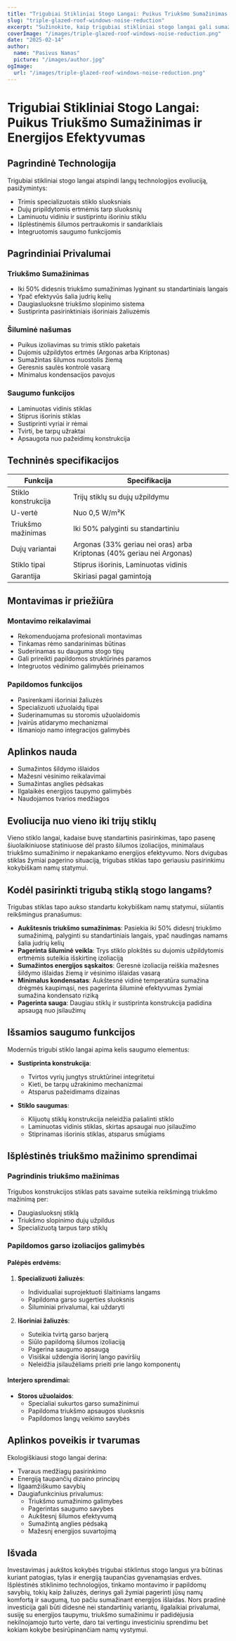 ```yaml
---
title: "Trigubiai Stikliniai Stogo Langai: Puikus Triukšmo Sumažinimas ir Energijos Efektyvumas"
slug: "triple-glazed-roof-windows-noise-reduction"
excerpt: "Sužinokite, kaip trigubiai stikliniai stogo langai gali sumažinti triukšmą iki 50% ir pagerinti energijos efektyvumą bei namų saugumą."
coverImage: "/images/triple-glazed-roof-windows-noise-reduction.png"
date: "2025-02-14"
author:
  name: "Pasivus Namas"
  picture: "/images/author.jpg"
ogImage:
  url: "/images/triple-glazed-roof-windows-noise-reduction.png"
---
```


# Trigubiai Stikliniai Stogo Langai: Puikus Triukšmo Sumažinimas ir Energijos Efektyvumas

## Pagrindinė Technologija

Trigubiai stikliniai stogo langai atspindi langų technologijos evoliuciją, pasižymintys:

- Trimis specializuotais stiklo sluoksniais
- Dujų pripildytomis ertmėmis tarp sluoksnių
- Laminuotu vidiniu ir sustiprintu išoriniu stiklu
- Išplėstinėmis šilumos pertraukomis ir sandarikliais
- Integruotomis saugumo funkcijomis

## Pagrindiniai Privalumai

### Triukšmo Sumažinimas
- Iki 50% didesnis triukšmo sumažinimas lyginant su standartiniais langais
- Ypač efektyvūs šalia judrių kelių
- Daugiasluoksnė triukšmo slopinimo sistema
- Sustiprinta pasirinktiniais išoriniais žaliuzėmis

### Šiluminė našumas
- Puikus izoliavimas su trimis stiklo paketais
- Dujomis užpildytos ertmės (Argonas arba Kriptonas)
- Sumažintas šilumos nuostolis žiemą
- Geresnis saulės kontrolė vasarą
- Minimalus kondensacijos pavojus

### Saugumo funkcijos
- Laminuotas vidinis stiklas
- Stiprus išorinis stiklas
- Sustiprinti vyriai ir rėmai
- Tvirti, be tarpų užraktai
- Apsaugota nuo pažeidimų konstrukcija

## Techninės specifikacijos

| Funkcija | Specifikacija |
|----------|---------------|
| Stiklo konstrukcija | Trijų stiklų su dujų užpildymu |
| U-vertė | Nuo 0,5 W/m²K |
| Triukšmo mažinimas | Iki 50% palyginti su standartiniu |
| Dujų variantai | Argonas (33% geriau nei oras) arba Kriptonas (40% geriau nei Argonas) |
| Stiklo tipai | Stiprus išorinis, Laminuotas vidinis |
| Garantija | Skiriasi pagal gamintoją |

## Montavimas ir priežiūra

### Montavimo reikalavimai
- Rekomenduojama profesionali montavimas
- Tinkamas rėmo sandarinimas būtinas
- Suderinamas su dauguma stogo tipų
- Gali prireikti papildomos struktūrinės paramos
- Integruotos vėdinimo galimybės prieinamos

### Papildomos funkcijos
- Pasirenkami išoriniai žaliuzės
- Specializuoti užuolaidų tipai
- Suderinamumas su storomis užuolaidomis
- Įvairūs atidarymo mechanizmai
- Išmaniojo namo integracijos galimybės

## Aplinkos nauda

- Sumažintos šildymo išlaidos
- Mažesni vėsinimo reikalavimai
- Sumažintas anglies pėdsakas
- Ilgalaikės energijos taupymo galimybės
- Naudojamos tvarios medžiagos

## Evoliucija nuo vieno iki trijų stiklų

Vieno stiklo langai, kadaise buvę standartinis pasirinkimas, tapo pasenę šiuolaikiniuose statiniuose dėl prasto šilumos izoliacijos, minimalaus triukšmo sumažinimo ir nepakankamo energijos efektyvumo. Nors dvigubas stiklas žymiai pagerino situaciją, trigubas stiklas tapo geriausiu pasirinkimu kokybiškam namų statymui.

## Kodėl pasirinkti trigubą stiklą stogo langams?

Trigubas stiklas tapo aukso standartu kokybiškam namų statymui, siūlantis reikšmingus pranašumus:

- **Aukštesnis triukšmo sumažinimas**: Pasiekia iki 50% didesnį triukšmo sumažinimą, palyginti su standartiniais langais, ypač naudingas namams šalia judrių kelių
- **Pagerinta šiluminė veikla**: Trys stiklo plokštės su dujomis užpildytomis ertmėmis suteikia išskirtinę izoliaciją
- **Sumažintos energijos sąskaitos**: Geresnė izoliacija reiškia mažesnes šildymo išlaidas žiemą ir vėsinimo išlaidas vasarą
- **Minimalus kondensatas**: Aukštesnė vidinė temperatūra sumažina drėgmės kaupimąsi, nes pagerinta šiluminė efektyvumas žymiai sumažina kondensato riziką
- **Pagerinta sauga**: Daugiau stiklų ir sustiprinta konstrukcija padidina apsaugą nuo įsilaužimų

## Išsamios saugumo funkcijos

Modernūs trigubi stiklo langai apima kelis saugumo elementus:

- **Sustiprinta konstrukcija**:
  - Tvirtos vyrių jungtys struktūrinei integritetui
  - Kieti, be tarpų užrakinimo mechanizmai
  - Atsparus pažeidimams dizainas

- **Stiklo saugumas**:
  - Klijuotų stiklų konstrukcija neleidžia pašalinti stiklo
  - Laminuotas vidinis stiklas, skirtas apsaugai nuo įsilaužimo
  - Stiprinamas išorinis stiklas, atsparus smūgiams

## Išplėstinės triukšmo mažinimo sprendimai

### Pagrindinis triukšmo mažinimas
Trigubos konstrukcijos stiklas pats savaime suteikia reikšmingą triukšmo mažinimą per:
- Daugiasluoksnį stiklą
- Triukšmo slopinimo dujų užpildus
- Specializuotą tarpus tarp stiklų

### Papildomos garso izoliacijos galimybės

#### Palėpės erdvėms:
1. **Specializuoti žaliuzės**: 
   - Individualiai suprojektuoti šlaitiniams langams
   - Papildoma garso sugerties sluoksnis
   - Šiluminiai privalumai, kai uždaryti

2. **Išoriniai žaliuzės**:
   - Suteikia tvirtą garso barjerą
   - Siūlo papildomą šilumos izoliaciją
   - Pagerina saugumo apsaugą
   - Visiškai uždengia išorinį lango paviršių
   - Neleidžia įsilaužėliams prieiti prie lango komponentų

#### Interjero sprendimai:
- **Storos užuolaidos**: 
  - Specialiai sukurtos garso sumažinimui
  - Papildoma triukšmo apsaugos sluoksnis
  - Papildomos langų veikimo savybės

## Aplinkos poveikis ir tvarumas

Ekologiškiausi stogo langai derina:
- Tvaraus medžiagų pasirinkimo
- Energiją taupančių dizaino principų
- Ilgaamžiškumo savybių
- Daugiafunkcinius privalumus:
  - Triukšmo sumažinimo galimybes
  - Pagerintas saugumo savybes
  - Aukštesnį šilumos efektyvumą
  - Sumažintą anglies pėdsaką
  - Mažesnį energijos suvartojimą

## Išvada

Investavimas į aukštos kokybės trigubai stiklintus stogo langus yra būtinas kuriant patogias, tylas ir energiją taupančias gyvenamąsias erdves. Išplėstinės stiklinimo technologijos, tinkamo montavimo ir papildomų savybių, tokių kaip žaliuzės, derinys gali žymiai pagerinti jūsų namų komfortą ir saugumą, tuo pačiu sumažinant energijos išlaidas. Nors pradinė investicija gali būti didesnė nei standartinių variantų, ilgalaikiai privalumai, susiję su energijos taupymu, triukšmo sumažinimu ir padidėjusia nekilnojamojo turto verte, daro tai vertingu investiciniu sprendimu bet kokiam kokybe besirūpinančiam namų vystymui.